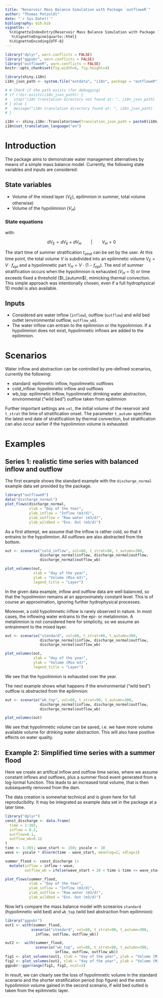 ```yaml
---
title: "Reservoir Mass Balance Simulation with Package `outfloweR`"
author: "Thomas Petzoldt"
date: "`r Sys.Date()`"
bibliography: bib.bib
vignette: >
  %\VignetteIndexEntry{Reservoir Mass Balance Simulation with Package `outfloweR`}
   %\VignetteEngine{quarto::html}
  %\VignetteEncoding{UTF-8}
---
```

<!-- avoid border around images -->
<style>img {border: 0;}</style>


```r
library("dplyr", warn.conflicts = FALSE)
library("ggpubr", warn.conflicts = FALSE)
library("outfloweR", warn.conflicts = FALSE)
knitr::opts_chunk$set(fig.width=6, fig.height=4)
```

```r
library(shiny.i18n)
i18n_json_path <- system.file("extdata", "i18n", package = "outfloweR")

# # Check if the path exists (for debugging)
# if (!dir.exists(i18n_json_path)) {
#   stop("i18n translation directory not found at: ", i18n_json_path)
# } else {
#   message("i18n translation directory found at: ", i18n_json_path)
# }

i18n <- shiny.i18n::Translator$new(translation_json_path = paste0(i18n_json_path, "/", "i18n.json"))
i18n$set_translation_language("en")
``` 

# Introduction

The package aims to demonstrate water management alternatives by means of a simple
mass balance model. Currently, the following state variables and inputs are considered:

## State variables

* Volume of the mixed layer ($V_E$), epilimnion in summer, total volume otherwise)
* Volume of the hypolimnion ($V_H$)

### State equations

\begin{align*}
\frac{dV_E}{dt} &= Q_{in, E} - Q_{out, E} - Q_{out, wb, E} \\
\frac{dV_H}{dt} &= Q_{in, H} - Q_{out, H} - Q_{out, wb, H}
\end{align*}

with:

$$
dV_E = dV_E + dV_H \qquad | \qquad V_H = 0
$$

The start time of summer stratification $t_{strat}$ can be set by the user. At this time point, the total volume $V$ is subdivided into an epilimnetic volume  $V_E = V \cdot f_{epi}$ and a hypolimnetic part $V_H = V \cdot (1- f_{epi})$. The end of summer stratification occurs when the hypolimnion is exhausted ($V_H = 0$) or time exceeds
fixed a threshold ($t_{autumn$), mimicking thermal convection. This simple approach 
was intentionally chosen, even if a full hydrophysical 1D model is also available.


## Inputs

* Considered are water inflow (`inflow`), outflow (`outflow`) and wild bed outlet (environmental outflow, `outflow_wb`).
* The water inflow can entrain to the epilimnion or the hypolimnion. If a hypolimnion does not exist, hypolimnetic inflows are added to the epilimnion.


# Scenarios

Water inflow and abstraction can be controlled by pre-defined scenarios, currently the following:

* standard: epilimnetic inflow, hypolimnetic outflows
* cold_inflow: hypolimnetic inflow and outflows
* wb_top: epilimnetic inflow, hypolimnetic drinking water abstraction, environmental ("wild bed") outflow taken from epilimnion

Further important settings are `vol`, the initial volume of the reservoir and `t_strat` the time of stratification onset. The parameter `t_autumn` specifies the latest end date
of stratificatiion by thermal convection, but stratification can also occur earlier
if the hypolimnion volume is exhausted.

# Examples

## Series 1: realistic time series with balanced inflow and outflow

The first example shows the standard example with the `discharge_normal` example data set
provided by the package.

```r
library("outfloweR")
data("discharge_normal")
plot_flows(discharge_normal, 
           xlab = "Day of the Year",
           ylab_inflow = "Inflow (m3/d)",
           ylab_outflow = "Raw water (m3/d)",
           ylab_wildbed = "Env. Out (m3/d)")
```

As a first attempt, we assume that the inflow is rather cold, so that it entrains to the hypolimnion. All outflows are also abstracted from the bottom.

```r
out <- scenario("cold_inflow", vol=60, t_strat=90, t_autumn=300,
                discharge_normal$inflow, discharge_normal$outflow,
                discharge_normal$outflow_wb)

plot_volumes(out,
             xlab = "day of the year",
             ylab = "Volume (Mio m3)",
             legend_title = "Layer")
```

In the given data example, inflow and outflow data are well balanced, so that the hypolimnion remains at an approximately constant level. This is of course an 
approximation, ignoring further hydrophysical processes.

Moreover, a cold hypolimnetic inflow is rarely observed in nature. In most cases, the 
inflowing water entrains to the epi- or metalimnion. A metalimnion is not
considered here for simplicity, so we assume an entrainment to the mixed layer.

```r
out <- scenario("standard", vol=60, t_strat=90, t_autumn=300,
                discharge_normal$inflow, discharge_normal$outflow,
                discharge_normal$outflow_wb)

plot_volumes(out,
             xlab = "day of the year",
             ylab = "Volume (Mio m3)",
             legend_title = "Layer")
```

We see that the hypolimnion is exhausted over the year.


The next example shows what happens if the environmental ("wild bed") outflow is abstracted from
the epilimnion:

```r
out <- scenario("wb_top", vol=60, t_strat=90, t_autumn=300,
                discharge_normal$inflow, discharge_normal$outflow,
                discharge_normal$outflow_wb)

plot_volumes(out)
```

We see that hypolimnetic volume can be saved, i.e. we have more volume available 
volume for drinking water abstraction. This will also have positive effects on water quality.

## Example 2: Simplified time series with a summer flood

Here we create an artifical inflow and outflow time series, where we assume
constant inflows and outflows, plus a summer flood event generated from a 
log-lormal function. This leads to an increased total volume, that is then
subsequently removed from the dam.

The data creation is somewhat technical and is given here for full reproducibility.
It may be integrated as example data set in the package at a later time.

```r
library("dplyr")
const_discharge <- data.frame(
  time = 1:365,
  inflow = 0.2,
  outflow=0.1,
  outflow_wb=0.12
)
time <- 1:365; wave_start <- 150; yscale <- 10
wave <- yscale * dlnorm(time - wave_start, meanlog=2, sdlog=1)

summer_flood <- const_discharge |>
  mutate(inflow = inflow + wave,
         outflow_wb = ifelse(wave_start + 20 < time & time <= wave_start + 40, outflow + sum(wave)/20, outflow))

plot_flows(summer_flood,
           xlab = "Day of the Year",
           ylab_inflow = "Inflow (m3/d)",
           ylab_outflow = "Raw water (m3/d)",
           ylab_wildbed = "Env. Out (m3/d)")
```

Now let's compare the mass balance model with scnearios `standard` (hypolimnetic wild bed) and `wb_top` (wild bed abstraction from epilimnion):

```r
library("ggpubr")
out1 <- with(summer_flood,
            scenario("standard", vol=60, t_strat=90, t_autumn=300,
              inflow, outflow, outflow_wb))

out2 <-  with(summer_flood,
              scenario("wb_top", vol=60, t_strat=90, t_autumn=300,
                       inflow, outflow, outflow_wb))
fig1 <- plot_volumes(out1, xlab = "day of the year", ylab = "Volume (Mio m3)", legend_title = "Layer")
fig2 <- plot_volumes(out2, xlab = "day of the year", ylab = "Volume (Mio m3)", legend_title = "Layer")
ggpubr::ggarrange(fig1, fig2, ncol=2)
```

In result, we can clearly see the loss of hypolimnetic volume in the standard 
scenario and the shorter stratification period (top figure) and the extra hypolimnion volume gained in the second scenario, if wild bed outled is taken from the epilimnetic layer.

